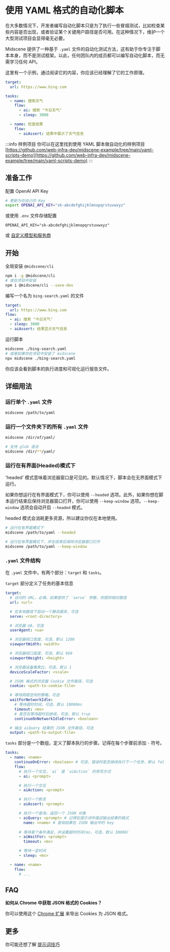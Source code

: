 # 使用 YAML 格式的自动化脚本

在大多数情况下，开发者编写自动化脚本只是为了执行一些冒烟测试，比如检查某些内容是否出现，或者验证某个关键用户路径是否可用。在这种情况下，维护一个大型测试项目会显得毫无必要。

⁠Midscene 提供了一种基于 `.yaml` 文件的自动化测试方法，这有助于你专注于脚本本身，而不是测试框架。以此，任何团队内的成员都可以编写自动化脚本，而无需学习任何 API。

这里有一个示例，通过阅读它的内容，你应该已经理解了它的工作原理。

```yaml
target:
  url: https://www.bing.com

tasks:
  - name: 搜索天气
    flow:
      - ai: 搜索 "今日天气"
      - sleep: 3000

  - name: 检查结果
    flow:
      - aiAssert: 结果中展示了天气信息
```

:::info 样例项目
你可以在这里找到使用 YAML 脚本做自动化的样例项目 [https://github.com/web-infra-dev/midscene-example/tree/main/yaml-scripts-demo](https://github.com/web-infra-dev/midscene-example/tree/main/yaml-scripts-demo)
:::

## 准备工作

配置 OpenAI API Key

```bash
# 更新为你自己的 Key
export OPENAI_API_KEY="sk-abcdefghijklmnopqrstuvwxyz"
```

或使用 `.env` 文件存储配置

```env filename=.env
OPENAI_API_KEY="sk-abcdefghijklmnopqrstuvwxyz"
```

或 [自定义模型和服务商](./model-provider.html)

## 开始

全局安装 `@midscene/cli` 

```bash
npm i -g @midscene/cli
# 或在项目中安装
npm i @midscene/cli --save-dev
```

编写一个名为 `bing-search.yaml` 的文件

```yaml
target:
  url: https://www.bing.com
flow:
  - ai: 搜索 "今日天气"
  - sleep: 3000
  - aiAssert: 结果显示天气信息
```

运行脚本

```bash
midscene ./bing-search.yaml
# 或者如果你在项目中安装了 midscene
npx midscene ./bing-search.yaml
```

你应该会看到脚本的执行进度和可视化运行报告文件。

## 详细用法

### 运行单个 `.yaml` 文件

```bash
midscene /path/to/yaml
```

### 运行一个文件夹下的所有 `.yaml` 文件

```bash
midscene /dir/of/yaml/

# 支持 glob 语法
midscene /dir/**/yaml/
```

### 运行在有界面(Headed)模式下

'headed' 模式意味着浏览器窗口是可见的。默认情况下，脚本会在无界面模式下运行。

如果你想运行在有界面模式下，你可以使用 `--headed` 选项。此外，如果你想在脚本运行结束后保持浏览器窗口打开，你可以使用 `--keep-window` 选项。`--keep-window` 选项会自动开启 `--headed` 模式。

headed 模式会消耗更多资源，所以建议你仅在本地使用。

```bash
# 运行在有界面模式下
midscene /path/to/yaml --headed

# 运行在有界面模式下，并在结束后保持浏览器窗口打开
midscene /path/to/yaml --keep-window
```

### `.yaml` 文件结构

在 `.yaml` 文件中，有两个部分：`target` 和 `tasks`。

`target` 部分定义了任务的基本信息

```yaml
target:
  # 访问的 URL，必填。如果提供了 `serve` 参数，则提供相对路径
  url: <url>

  # 在本地路径下启动一个静态服务，可选
  serve: <root-directory>

  # 浏览器 UA，可选
  userAgent: <ua>

  # 浏览器视口宽度，可选，默认 1280
  viewportWidth: <width>

  # 浏览器视口高度，可选，默认 960
  viewportHeight: <height>

  # 浏览器设备像素比，可选，默认 1
  deviceScaleFactor: <scale>

  # JSON 格式的浏览器 Cookie 文件路径，可选
  cookie: <path-to-cookie-file>

  # 等待网络空闲的策略，可选
  waitForNetworkIdle:
    # 等待超时时间，可选，默认 10000ms
    timeout: <ms>
    # 是否在等待超时后继续，可选，默认 true
    continueOnNetworkIdleError: <boolean>

  # 输出 aiQuery 结果的 JSON 文件路径，可选
  output: <path-to-output-file>
```

`tasks` 部分是一个数组，定义了脚本执行的步骤。记得在每个步骤前添加 `-` 符号。

```yaml
tasks:
  - name: <name>
    continueOnError: <boolean> # 可选，错误时是否继续执行下一个任务，默认 false
    flow:
      # 执行一个交互，`ai` 是 `aiAction` 的简写方式
      - ai: <prompt>

      # 执行一个交互
      - aiAction: <prompt>

      # 执行一个断言
      - aiAssert: <prompt>

      # 执行一个查询，返回一个 JSON 对象
      - aiQuery: <prompt> # 记得在提示词中描述输出结果的格式
        name: <name> # 查询结果在 JSON 输出中的 key
        
      # 等待某个条件满足，并设置超时时间(ms，可选，默认 30000)
      - aiWaitFor: <prompt>
        timeout: <ms>

      # 等待一定时间
      - sleep: <ms>

  - name: <name>
    flow:
      # ...
```

## FAQ

**如何从 Chrome 中获取 JSON 格式的 Cookies？**

你可以使用这个 [Chrome 扩展](https://chromewebstore.google.com/detail/get-cookiestxt-locally/cclelndahbckbenkjhflpdbgdldlbecc) 来导出 Cookies 为 JSON 格式。

## 更多

你可能还想了解 [提示词技巧](./prompting-tips.html)
